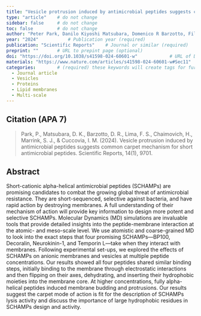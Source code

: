 ```yaml
---
title: "Vesicle protrusion induced by antimicrobial peptides suggests common carpet mechanism for short antimicrobial peptides"          # Paper title (required)
type: "article"    # do not change
sidebar: false     # do not change
toc: false         # do not change
author: "Peter Park, Danilo Kiyoshi Matsubara, Domenico R Barzotto, Filipe S Lima, Hernan Chaimovich, Siewert Jan Marrink, and Iolanda M Cuccovia"         # Paper authors (required)
year: "2024"           # Publication year (required)
publication: "Scientific Reports"    # Journal or similar (required)
preprint: ""       # URL to prepint page (optional)  
doi: "https://doi.org/10.1038/s41598-024-60601-w"            # URL of DOI (required)  
materials: "https://www.nature.com/articles/s41598-024-60601-w#Sec11"      # URL to suplementary info (optional)
categories:        # (required) these keywords will create tags for further filtering. 
  - Journal article
  - Vesicles
  - Proteins
  - Lipid membranes
  - Multi-scale
---
```


<!-- 
The info below is just an example. 

Both fields are required and they have to be replaced with the respective info for each paper. 

Please notice the `> ` symbol before the citation, it gives it additional styling.  
-->

## Citation (APA 7)      

> Park, P., Matsubara, D. K., Barzotto, D. R., Lima, F. S., Chaimovich, H., Marrink, S. J., & Cuccovia, I. M. (2024). Vesicle protrusion induced by antimicrobial peptides suggests common carpet mechanism for short antimicrobial peptides. Scientific Reports, 14(1), 9701.

## Abstract

Short-cationic alpha-helical antimicrobial peptides (SCHAMPs) are promising candidates to combat the growing global threat of antimicrobial resistance. They are short-sequenced, selective against bacteria, and have rapid action by destroying membranes. A full understanding of their mechanism of action will provide key information to design more potent and selective SCHAMPs. Molecular Dynamics (MD) simulations are invaluable tools that provide detailed insights into the peptide-membrane interaction at the atomic- and meso-scale level. We use atomistic and coarse-grained MD to look into the exact steps that four promising SCHAMPs—BP100, Decoralin, Neurokinin-1, and Temporin L—take when they interact with membranes. Following experimental set-ups, we explored the effects of SCHAMPs on anionic membranes and vesicles at multiple peptide concentrations. Our results showed all four peptides shared similar binding steps, initially binding to the membrane through electrostatic interactions and then flipping on their axes, dehydrating, and inserting their hydrophobic moieties into the membrane core. At higher concentrations, fully alpha-helical peptides induced membrane budding and protrusions. Our results suggest the carpet mode of action is fit for the description of SCHAMPs lysis activity and discuss the importance of large hydrophobic residues in SCHAMPs design and activity.